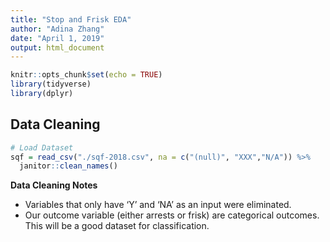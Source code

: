 ```yaml
---
title: "Stop and Frisk EDA"
author: "Adina Zhang"
date: "April 1, 2019"
output: html_document
---
```


```r
knitr::opts_chunk$set(echo = TRUE)
library(tidyverse)
library(dplyr)
```

## Data Cleaning

```r
# Load Dataset
sqf = read_csv("./sqf-2018.csv", na = c("(null)", "XXX","N/A")) %>% 
  janitor::clean_names()


```

**Data Cleaning Notes**

* Variables that only have 'Y' and 'NA' as an input were eliminated.
* Our outcome variable (either arrests or frisk) are categorical outcomes. This will be a good dataset for classification. 


